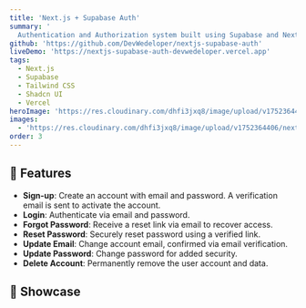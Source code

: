 ```yaml
---
title: 'Next.js + Supabase Auth'
summary: '
  Authentication and Authorization system built using Supabase and Next.js, with complete account management features.'
github: 'https://github.com/DevWedeloper/nextjs-supabase-auth'
liveDemo: 'https://nextjs-supabase-auth-devwedeloper.vercel.app'
tags:
  - Next.js
  - Supabase
  - Tailwind CSS
  - Shadcn UI
  - Vercel
heroImage: 'https://res.cloudinary.com/dhfi3jxq8/image/upload/v1752364406/nextjs-supabase-auth-hero_kqxckw.webp'
images:
  - 'https://res.cloudinary.com/dhfi3jxq8/image/upload/v1752364406/nextjs-supabase-auth-hero_kqxckw.webp'
order: 3
---
```



<ProjectSummary
  title={frontmatter.title}
  summary={frontmatter.summary}
  github={frontmatter.github}
  liveDemo={frontmatter.liveDemo}
  tags={frontmatter.tags}
  heroImage={frontmatter.heroImage}
/>

## 🔐 Features

- **Sign-up**: Create an account with email and password. A verification email is sent to activate the account.
- **Login**: Authenticate via email and password.
- **Forgot Password**: Receive a reset link via email to recover access.
- **Reset Password**: Securely reset password using a verified link.
- **Update Email**: Change account email, confirmed via email verification.
- **Update Password**: Change password for added security.
- **Delete Account**: Permanently remove the user account and data.

## 🧠 Showcase

<Carousel client:load images={frontmatter.images} />
